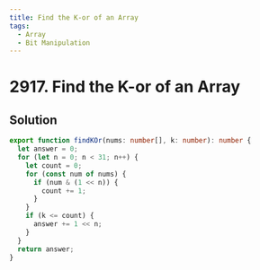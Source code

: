 ```yaml
---
title: Find the K-or of an Array
tags:
  - Array
  - Bit Manipulation
---
```


# 2917. Find the K-or of an Array

<Badges>
  <LevelBadge level="easy" />
  <TopicBadge name="Array" slug="array" />
  <TopicBadge name="Bit Manipulation" slug="bit-manipulation" />
</Badges>

## Solution

```typescript filename="solution.ts" copy
export function findKOr(nums: number[], k: number): number {
  let answer = 0;
  for (let n = 0; n < 31; n++) {
    let count = 0;
    for (const num of nums) {
      if (num & (1 << n)) {
        count += 1;
      }
    }
    if (k <= count) {
      answer += 1 << n;
    }
  }
  return answer;
}
```

<ProblemLink
  codingSite="leetcode"
  href="https://leetcode.com/problems/find-the-k-or-of-an-array"
  title="Find the K-or of an Array"
/>
